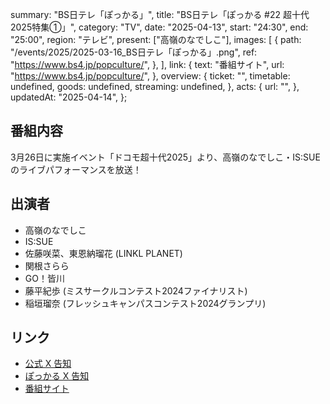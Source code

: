   summary: "BS日テレ「ぽっかる」",
  title: "BS日テレ「ぽっかる #22 超十代2025特集①」",
  category: "TV",
  date: "2025-04-13",
  start: "24:30",
  end: "25:00",
  region: "テレビ",
  present: ["高嶺のなでしこ"],
  images: [
    {
      path: "/events/2025/2025-03-16_BS日テレ「ぽっかる」.png",
      ref: "https://www.bs4.jp/popculture/",
    },
  ],
  link: {
    text: "番組サイト",
    url: "https://www.bs4.jp/popculture/",
  },
  overview: {
    ticket: "",
    timetable: undefined,
    goods: undefined,
    streaming: undefined,
  },
  acts: {
    url: "",
  },
  updatedAt: "2025-04-14",
};

## 番組内容

3月26日に実施イベント「ドコモ超十代2025」より、高嶺のなでしこ・IS:SUEのライブパフォーマンスを放送！

## 出演者

- 高嶺のなでしこ
- IS:SUE
- 佐藤咲菜、東恩納瑠花 (LINKL PLANET)
- 関根さらら
- GO！皆川
- 藤平紀歩 (ミスサークルコンテスト2024ファイナリスト)
- 稲垣瑠奈 (フレッシュキャンパスコンテスト2024グランプリ)

## リンク

- [公式 X 告知](https://x.com/takanenofficial/status/1911253105250906206)
- [ぽっかる X 告知](https://x.com/bs4_pocul_tour2/status/1911354660839166296)
- [番組サイト](https://www.bs4.jp/popculture/)
